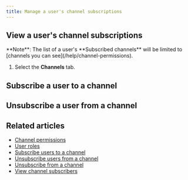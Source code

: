 ```yaml
---
title: Manage a user's channel subscriptions
---
```



## View a user's channel subscriptions

<ZulipNote>
  **Note**: The list of a user's **Subscribed channels** will be limited to
  [channels you can see](/help/channel-permissions).
</ZulipNote>

<FlattenedSteps>
  <RightSidebarViewProfile />

  1. Select the **Channels** tab.
</FlattenedSteps>

## Subscribe a user to a channel

<SubscribeUserToChannel />

## Unsubscribe a user from a channel

<UnsubscribeUserFromChannel />

## Related articles

* [Channel permissions](/help/channel-permissions)
* [User roles](/help/user-roles)
* [Subscribe users to a channel](/help/subscribe-users-to-a-channel)
* [Unsubscribe users from a channel](/help/unsubscribe-users-from-a-channel)
* [Unsubscribe from a channel](/help/unsubscribe-from-a-channel)
* [View channel subscribers](/help/view-channel-subscribers)
